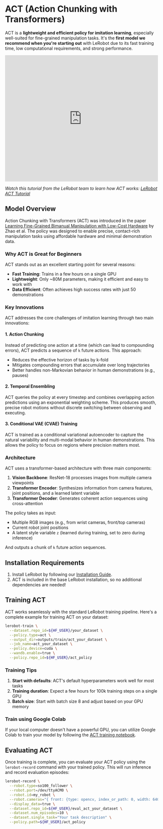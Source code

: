 # ACT (Action Chunking with Transformers)

ACT is a **lightweight and efficient policy for imitation learning**, especially well-suited for fine-grained manipulation tasks. It's the **first model we recommend when you're starting out** with LeRobot due to its fast training time, low computational requirements, and strong performance.

<div class="video-container">
  <iframe
    width="100%"
    height="415"
    src="https://www.youtube.com/embed/ft73x0LfGpM"
    title="LeRobot ACT Tutorial"
    frameborder="0"
    allow="accelerometer; autoplay; clipboard-write; encrypted-media; gyroscope; picture-in-picture"
    allowfullscreen
  ></iframe>
</div>

*Watch this tutorial from the LeRobot team to learn how ACT works: [LeRobot ACT Tutorial](https://www.youtube.com/watch?v=ft73x0LfGpM)*

## Model Overview

Action Chunking with Transformers (ACT) was introduced in the paper [Learning Fine-Grained Bimanual Manipulation with Low-Cost Hardware](https://arxiv.org/abs/2304.13705) by Zhao et al. The policy was designed to enable precise, contact-rich manipulation tasks using affordable hardware and minimal demonstration data.

### Why ACT is Great for Beginners

ACT stands out as an excellent starting point for several reasons:

- **Fast Training**: Trains in a few hours on a single GPU
- **Lightweight**: Only ~80M parameters, making it efficient and easy to work with
- **Data Efficient**: Often achieves high success rates with just 50 demonstrations

### Key Innovations

ACT addresses the core challenges of imitation learning through two main innovations:

#### 1. Action Chunking

Instead of predicting one action at a time (which can lead to compounding errors), ACT predicts a sequence of `k` future actions. This approach:
- Reduces the effective horizon of tasks by k-fold
- Mitigates compounding errors that accumulate over long trajectories
- Better handles non-Markovian behavior in human demonstrations (e.g., pauses)

#### 2. Temporal Ensembling

ACT queries the policy at every timestep and combines overlapping action predictions using an exponential weighting scheme. This produces smooth, precise robot motions without discrete switching between observing and executing.

#### 3. Conditional VAE (CVAE) Training

ACT is trained as a conditional variational autoencoder to capture the natural variability and multi-modal behavior in human demonstrations. This allows the policy to focus on regions where precision matters most.

### Architecture

ACT uses a transformer-based architecture with three main components:

1. **Vision Backbone**: ResNet-18 processes images from multiple camera viewpoints
2. **Transformer Encoder**: Synthesizes information from camera features, joint positions, and a learned latent variable
3. **Transformer Decoder**: Generates coherent action sequences using cross-attention

The policy takes as input:
- Multiple RGB images (e.g., from wrist cameras, front/top cameras)
- Current robot joint positions
- A latent style variable `z` (learned during training, set to zero during inference)

And outputs a chunk of `k` future action sequences.

## Installation Requirements

1. Install LeRobot by following our [Installation Guide](./installation).
2. ACT is included in the base LeRobot installation, so no additional dependencies are needed!

## Training ACT

ACT works seamlessly with the standard LeRobot training pipeline. Here's a complete example for training ACT on your dataset:

```bash
lerobot-train \
  --dataset.repo_id=${HF_USER}/your_dataset \
  --policy.type=act \
  --output_dir=outputs/train/act_your_dataset \
  --job_name=act_your_dataset \
  --policy.device=cuda \
  --wandb.enable=true \
  --policy.repo_id=${HF_USER}/act_policy
```

### Training Tips

1. **Start with defaults**: ACT's default hyperparameters work well for most tasks
2. **Training duration**: Expect a few hours for 100k training steps on a single GPU
3. **Batch size**: Start with batch size 8 and adjust based on your GPU memory

### Train using Google Colab

If your local computer doesn't have a powerful GPU, you can utilize Google Colab to train your model by following the [ACT training notebook](./notebooks#training-act).

## Evaluating ACT

Once training is complete, you can evaluate your ACT policy using the `lerobot-record` command with your trained policy. This will run inference and record evaluation episodes:

```bash
lerobot-record \
  --robot.type=so100_follower \
  --robot.port=/dev/ttyACM0 \
  --robot.id=my_robot \
  --robot.cameras="{ front: {type: opencv, index_or_path: 0, width: 640, height: 480, fps: 30}}" \
  --display_data=true \
  --dataset.repo_id=${HF_USER}/eval_act_your_dataset \
  --dataset.num_episodes=10 \
  --dataset.single_task="Your task description" \
  --policy.path=${HF_USER}/act_policy
```

